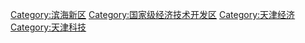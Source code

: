 {{Catmore}}

[[Category:滨海新区|Category:滨海新区]]
[[Category:国家级经济技术开发区|Category:国家级经济技术开发区]]
[[Category:天津经济|Category:天津经济]]
[[Category:天津科技|Category:天津科技]]